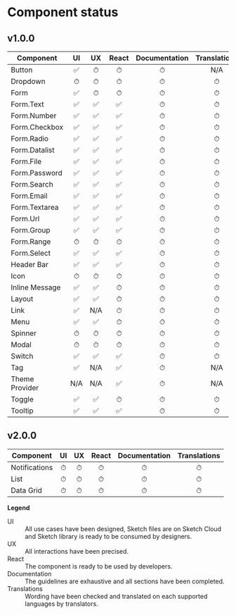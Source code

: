 
<Meta title="Component status" />

# Component status

## v1.0.0

| Component      | UI  | UX  | React | Documentation | Translations |
| -------------- | :-: | :-: | :---: | :-----------: | :----------: |
| Button         | ✅  |  ⏱  |   ⏱   |       ⏱       |     N/A      |
| Dropdown       |  ⏱  |  ⏱  |   ⏱   |       ⏱       |      ⏱       |
| Form           | ✅  |  ⏱  |   ⏱   |       ⏱       |      ⏱       |
| Form.Text      | ✅  | ✅  |  ✅   |       ⏱       |      ⏱       |
| Form.Number    | ✅  | ✅  |  ✅   |       ⏱       |      ⏱       |
| Form.Checkbox  | ✅  | ✅  |  ✅   |       ⏱       |      ⏱       |
| Form.Radio     | ✅  | ✅  |  ✅   |       ⏱       |      ⏱       |
| Form.Datalist  | ✅  | ✅  |  ✅   |       ⏱       |      ⏱       |
| Form.File      | ✅  | ✅  |  ✅   |       ⏱       |      ⏱       |
| Form.Password  | ✅  | ✅  |  ✅   |       ⏱       |      ⏱       |
| Form.Search    | ✅  | ✅  |  ✅   |       ⏱       |      ⏱       |
| Form.Email     | ✅  | ✅  |  ✅   |       ⏱       |      ⏱       |
| Form.Textarea  | ✅  | ✅  |  ✅   |       ⏱       |      ⏱       |
| Form.Url       | ✅  | ✅  |  ✅   |       ⏱       |      ⏱       |
| Form.Group     | ✅  | ✅  |  ✅   |       ⏱       |      ⏱       |
| Form.Range     |  ⏱  |  ⏱  |   ⏱   |       ⏱       |      ⏱       |
| Form.Select    | ✅  | ✅  |  ✅   |       ⏱       |      ⏱       |
| Header Bar     | ✅  | ✅  |  ✅   |       ⏱       |      ⏱       |
| Icon           |  ⏱  |  ⏱  |   ⏱   |       ⏱       |      ⏱       |
| Inline Message | ✅  | ✅  |   ⏱   |       ⏱       |      ⏱       |
| Layout         | ✅  | ✅  |   ⏱   |       ⏱       |      ⏱       |
| Link           | ✅  | N/A |   ⏱   |       ⏱       |      ⏱       |
| Menu           | ✅  | ✅  |   ⏱   |       ⏱       |      ⏱       |
| Spinner        |  ⏱  |  ⏱  |   ⏱   |       ⏱       |      ⏱       |
| Modal          |  ⏱  |  ⏱  |   ⏱   |       ⏱       |      ⏱       |
| Switch         | ✅  | ✅  |  ✅   |       ⏱       |      ⏱       |
| Tag            | ✅  | N/A |  ✅   |       ⏱       |     N/A      |
| Theme Provider | N/A | N/A |  ✅   |       ⏱       |     N/A      |
| Toggle         | ✅  | ✅  |   ⏱   |       ⏱       |      ⏱       |
| Tooltip        | ✅  | ✅  |  ✅   |       ⏱       |      ⏱       |

## v2.0.0

| Component     | UI  | UX  | React | Documentation | Translations |
| ------------- | :-: | :-: | :---: | :-----------: | :----------: |
| Notifications |  ⏱  |  ⏱  |   ⏱   |       ⏱       |      ⏱       |
| List          |  ⏱  |  ⏱  |   ⏱   |       ⏱       |      ⏱       |
| Data Grid     |  ⏱  |  ⏱  |   ⏱   |       ⏱       |      ⏱       |

**Legend**

<dl>
	<dt>UI</dt>
	<dd>
		All use cases have been designed, Sketch files are on Sketch Cloud and Sketch library is ready
		to be consumed by designers.
	</dd>
	<dt>UX</dt>
	<dd>All interactions have been precised.</dd>
	<dt>React</dt>
	<dd>The component is ready to be used by developers.</dd>
	<dt>Documentation</dt>
	<dd>The guidelines are exhaustive and all sections have been completed.</dd>
	<dt>Translations</dt>
	<dd>Wording have been checked and translated on each supported languages by translators.</dd>
</dl>
